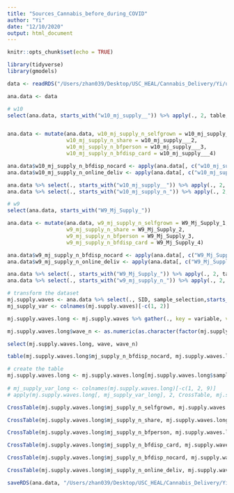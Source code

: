 ```yaml
---
title: "Sources_Cannabis_before_during_COVID"
author: "Yi"
date: "12/10/2020"
output: html_document
---
```


```r
knitr::opts_chunk$set(echo = TRUE)
```

```r
library(tidyverse)
library(gmodels)
```

```r
data <- readRDS("/Users/zhan039/Desktop/USC_HEAL/Cannabis_Delivery/Yi/updated_analysis_12_08_2020/analytical_data.rds")

ana.data <- data
```

```r
# w10
select(ana.data, starts_with("w10_mj_supply__")) %>% apply(., 2, table, useNA = "always")


ana.data <- mutate(ana.data, w10_mj_supply_n_selfgrown = w10_mj_supply___1, 
                   w10_mj_supply_n_share = w10_mj_supply___2, 
                   w10_mj_supply_n_bfperson = w10_mj_supply___3, 
                   w10_mj_supply_n_bfdisp_card = w10_mj_supply___4)

ana.data$w10_mj_supply_n_bfdisp_nocard <- apply(ana.data[, c("w10_mj_supply___5", "w10_mj_supply___6")], 1, max, na.rm = T)
ana.data$w10_mj_supply_n_online_deliv <- apply(ana.data[, c("w10_mj_supply___7", "w10_mj_supply___8")], 1, max, na.rm = T)

ana.data %>% select(., starts_with("w10_mj_supply__")) %>% apply(., 2, table, useNA = "always")
ana.data %>% select(., starts_with("w10_mj_supply_n_")) %>% apply(., 2, table, useNA = "always")
```

```r
# w9
select(ana.data, starts_with("W9_Mj_Supply_"))

ana.data <- mutate(ana.data, w9_mj_supply_n_selfgrown = W9_Mj_Supply_1, 
                   w9_mj_supply_n_share = W9_Mj_Supply_2, 
                   w9_mj_supply_n_bfperson = W9_Mj_Supply_3, 
                   w9_mj_supply_n_bfdisp_card = W9_Mj_Supply_4)

ana.data$w9_mj_supply_n_bfdisp_nocard <- apply(ana.data[, c("W9_Mj_Supply_5", "W9_Mj_Supply_9")], 1, max, na.rm = T)
ana.data$w9_mj_supply_n_online_deliv <- apply(ana.data[, c("W9_Mj_Supply_6", "W9_Mj_Supply_8")], 1, max, na.rm = T)

ana.data %>% select(., starts_with("W9_Mj_Supply_")) %>% apply(., 2, table, useNA = "always")
ana.data %>% select(., starts_with("w9_mj_supply_n_")) %>% apply(., 2, table, useNA = "always")
```

```r
# transform the dataset
mj.supply.waves <- ana.data %>% select(., SID, sample_selection,starts_with("w9_mj_supply_n"), starts_with("w10_mj_supply_n"))
mj_supply_var <- colnames(mj.supply.waves)[-c(1, 2)]

mj.supply.waves.long <- mj.supply.waves %>% gather(., key = variable, value = value, all_of(mj_supply_var)) %>% separate(variable, c("wave", "mj_supply"), sep = "_", extra = "merge") %>% spread(mj_supply, value)

mj.supply.waves.long$wave_n <- as.numeric(as.character(factor(mj.supply.waves.long$wave, levels = c("w9", "w10"), labels = c(9, 10))))

select(mj.supply.waves.long, wave, wave_n)

table(mj.supply.waves.long$mj_supply_n_bfdisp_nocard, mj.supply.waves.long$wave_n, useNA = "always")

# create the table
mj.supply.waves.long <- mj.supply.waves.long[mj.supply.waves.long$sample_selection %in% 1, ]
  
# mj_supply_var_long <- colnames(mj.supply.waves.long)[-c(1, 2, 9)]
# apply(mj.supply.waves.long[, mj_supply_var_long], 2, CrossTable, mj.supply.waves.long$wave, prop.r = F, prop.c = T, prop.t = F, prop.chisq = F, chisq = T, fisher = T, format = "SPSS")

CrossTable(mj.supply.waves.long$mj_supply_n_selfgrown, mj.supply.waves.long$wave_n, prop.r = F, prop.c = T, prop.t = F, prop.chisq = F, chisq = T, fisher = T, format = "SPSS")

CrossTable(mj.supply.waves.long$mj_supply_n_share, mj.supply.waves.long$wave_n, prop.r = F, prop.c = T, prop.t = F, prop.chisq = F, chisq = T, fisher = T, format = "SPSS")

CrossTable(mj.supply.waves.long$mj_supply_n_bfperson, mj.supply.waves.long$wave_n, prop.r = F, prop.c = T, prop.t = F, prop.chisq = F, chisq = T, fisher = T, format = "SPSS")

CrossTable(mj.supply.waves.long$mj_supply_n_bfdisp_card, mj.supply.waves.long$wave_n, prop.r = F, prop.c = T, prop.t = F, prop.chisq = F, chisq = T, fisher = T, format = "SPSS")

CrossTable(mj.supply.waves.long$mj_supply_n_bfdisp_nocard, mj.supply.waves.long$wave_n, prop.r = F, prop.c = T, prop.t = F, prop.chisq = F, chisq = T, fisher = T, format = "SPSS")

CrossTable(mj.supply.waves.long$mj_supply_n_online_deliv, mj.supply.waves.long$wave_n, prop.r = F, prop.c = T, prop.t = F, prop.chisq = F, chisq = T, fisher = T, format = "SPSS")

```

```r
saveRDS(ana.data, "/Users/zhan039/Desktop/USC_HEAL/Cannabis_Delivery/Yi/updated_analysis_12_08_2020/analytical_data_supply.rds")
```

